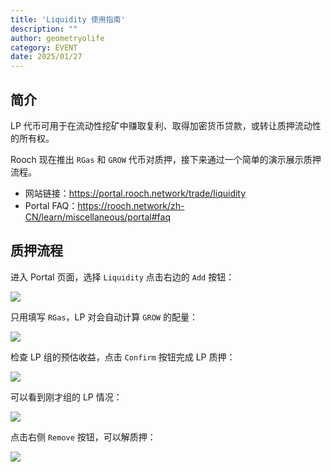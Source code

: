 ```yaml
---
title: 'Liquidity 使用指南'
description: ""
author: geometryolife
category: EVENT
date: 2025/01/27
---
```



<PostHeader />

## 简介

LP 代币可用于在流动性挖矿中赚取复利、取得加密货币贷款，或转让质押流动性的所有权。

Rooch 现在推出 `RGas` 和 `GROW` 代币对质押，接下来通过一个简单的演示展示质押流程。

- 网站链接：https://portal.rooch.network/trade/liquidity
- Portal FAQ：https://rooch.network/zh-CN/learn/miscellaneous/portal#faq

## 质押流程

进入 Portal 页面，选择 `Liquidity` 点击右边的 `Add` 按钮：

![](/blog/liquidity/liquidity-home.png)

只用填写 `RGas`，LP 对会自动计算 `GROW` 的配量：

![](/blog/liquidity/liquidity-add.png)

检查 LP 组的预估收益，点击 `Confirm` 按钮完成 LP 质押：

![](/blog/liquidity/liquidity-confirm.png)

可以看到刚才组的 LP 情况：

![](/blog/liquidity/liquidity-your.png)

点击右侧 `Remove` 按钮，可以解质押：

![](/blog/liquidity/liquidity-remove.png)
